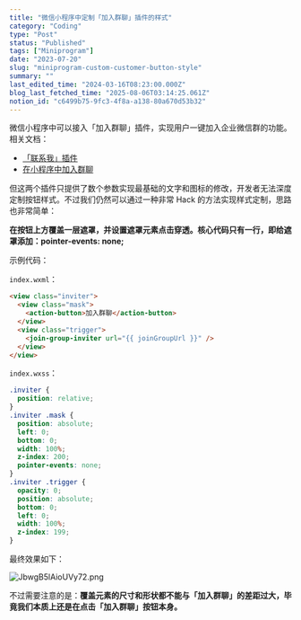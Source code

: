 ```yaml
---
title: "微信小程序中定制「加入群聊」插件的样式"
category: "Coding"
type: "Post"
status: "Published"
tags: ["Miniprogram"]
date: "2023-07-20"
slug: "miniprogram-custom-customer-button-style"
summary: ""
last_edited_time: "2024-03-16T08:23:00.000Z"
blog_last_fetched_time: "2025-08-06T03:14:25.061Z"
notion_id: "c6499b75-9fc3-4f8a-a138-80a670d53b32"
---
```



微信小程序中可以接入「加入群聊」插件，实现用户一键加入企业微信群的功能。相关文档：

- [「联系我」插件](https://developer.work.weixin.qq.com/document/path/93582)
- [在小程序中加入群聊](https://developer.work.weixin.qq.com/document/path/93884)

但这两个插件只提供了数个参数实现最基础的文字和图标的修改，开发者无法深度定制按钮样式。不过我们仍然可以通过一种非常 Hack 的方法实现样式定制，思路也非常简单：


**在按钮上方覆盖一层遮罩，并设置遮罩元素点击穿透。核心代码只有一行，即给遮罩添加：pointer-events: none;**


示例代码：


`index.wxml`：


```html
<view class="inviter">
  <view class="mask">
    <action-button>加入群聊</action-button>
  </view>
  <view class="trigger">
    <join-group-inviter url="{{ joinGroupUrl }}" />
  </view>
</view>
```


`index.wxss`：


```css
.inviter {
  position: relative;
}
.inviter .mask {
  position: absolute;
  left: 0;
  bottom: 0;
  width: 100%;
  z-index: 200;
  pointer-events: none;
}
.inviter .trigger {
  opacity: 0;
  position: absolute;
  bottom: 0;
  left: 0;
  width: 100%;
  z-index: 199;
}
```


最终效果如下：


![JbwgB5lAioUVy72.png](https://prod-files-secure.s3.us-west-2.amazonaws.com/e753f4ed-a9d5-4b94-80b5-b5d3a8dd4851/06693800-b753-4bf3-85a3-f79738f4255a/JbwgB5lAioUVy72.png?X-Amz-Algorithm=AWS4-HMAC-SHA256&X-Amz-Content-Sha256=UNSIGNED-PAYLOAD&X-Amz-Credential=ASIAZI2LB466YJVPESBX%2F20250806%2Fus-west-2%2Fs3%2Faws4_request&X-Amz-Date=20250806T031423Z&X-Amz-Expires=3600&X-Amz-Security-Token=IQoJb3JpZ2luX2VjEDMaCXVzLXdlc3QtMiJHMEUCIQDxnzUyHGz%2FpnwlV7iFcgR2xdbHLWcbl6sZfA8tYjtOvgIgRlt%2FXNgNsVubhmvd32d%2BpHWgxnoPlrQuBX%2BqfEtw6yQq%2FwMIaxAAGgw2Mzc0MjMxODM4MDUiDCXYWJuDFSgBoweLTircA3Hyv%2Bsu%2BKBehL2r8gzLe0%2B56aUu5D4KNuTq%2F41GS2KmmC77dd%2FgeL9bBa6hZ3IWlw6%2Fkavb1vokZ40%2F6%2F0eIlgjIWMlI%2FG0vlLAl%2BqPiCwuQNdTTRfKajLnZzy86WLIRibA9BxqA0u9bQq91E5hHhntB2JXh43ybjAldVCKfnPSMu65IoHSmD24R08XVCs2vWh%2BrE5kvfTvgpLWvqFgImLppNslQ61yK0ZHVHDrv46Xd6nzOn5xPUo%2FVvlvxIXnUso1AIDWTFnPTQbkxL7iSrq8QVX3dtH3qAE8iE6aBsPfCuX0Aa72IepiZ6mw0C5hx56IAvPYBIFjfH%2Bv8W0ngyiuop12Rep2Poq4D9vLrlNSD2c0jtnEYkgvPnxSmM3WcTC75ZisCZ194ijAc4F0nmmRgPKgfhTZfRA%2FChtRrj9Mm9RsHL0m4VpOGbt9VQp5gcyxs3%2FfWWbuG997U9ApWHk8VndipPcI7ifMaASwGdVaXEOYR5vsBW2V93D1IqEmJItN%2Be3gBiFZBNadxXR6IwXMppKmrS2bVriQPCbToT7bvU3wpbkM2kHwRHcI77rdXM533EY7n7zQAIiedV54gEmutuKGAvghDpH%2BjRo4JmNSsyXOe1u8hXO%2FHRICMPH5ysQGOqUBkDsMvJUiKowseuUCj3bIkClf8rc1%2F7KqOJS5HPgnJhLe1fqSu%2FMRNOsB1QZe5fuOLWSN0%2BT3fEvLuKjqcO6GPM64C8DLrYS5FTSZWQVZOO2KgDWDsvgGjUgq1vHJq2d5BFB4cPEZgMSMtpzjZ%2Fso2RV%2B1Vf6bagAifImDWxXi1jpXgNLimcQ9%2BcYFCUdf4d5e6qZF%2BEY8ajbls%2F%2FXWwuFoRmqEOL&X-Amz-Signature=acee520d98089c244ee3d4e503a2d58bc71aef995e6e8e6bd58400306fe7c312&X-Amz-SignedHeaders=host&x-amz-checksum-mode=ENABLED&x-id=GetObject)


不过需要注意的是：**覆盖元素的尺寸和形状都不能与「加入群聊」的差距过大，毕竟我们本质上还是在点击「加入群聊」按钮本身。**

